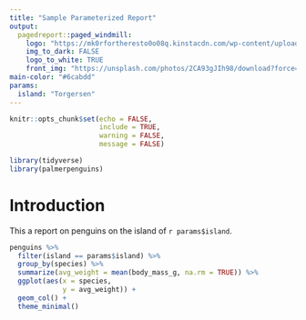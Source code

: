 ```yaml
---
title: "Sample Parameterized Report"
output: 
  pagedreport::paged_windmill:
    logo: "https://mk0rfortheresto0o08q.kinstacdn.com/wp-content/uploads/2020/08/rru-logo-blue.svg"
    img_to_dark: FALSE
    logo_to_white: TRUE
    front_img: "https://unsplash.com/photos/2CA93gJIh98/download?force=true&w=2400"
main-color: "#6cabdd"
params:
  island: "Torgersen"
---
```


```r
knitr::opts_chunk$set(echo = FALSE,
                      include = TRUE,
                      warning = FALSE,
                      message = FALSE)
```



```r
library(tidyverse)
library(palmerpenguins)
```



# Introduction

This a report on penguins on the island of `r params$island`.

```r
penguins %>% 
  filter(island == params$island) %>% 
  group_by(species) %>% 
  summarize(avg_weight = mean(body_mass_g, na.rm = TRUE)) %>% 
  ggplot(aes(x = species,
             y = avg_weight)) +
  geom_col() +
  theme_minimal()
```





